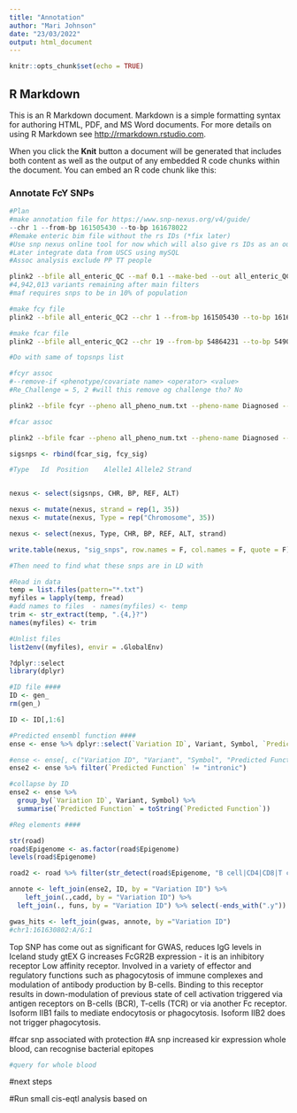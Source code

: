 ```yaml
---
title: "Annotation"
author: "Mari Johnson"
date: "23/03/2022"
output: html_document
---
```


```r
knitr::opts_chunk$set(echo = TRUE)
```

## R Markdown

This is an R Markdown document. Markdown is a simple formatting syntax for authoring HTML, PDF, and MS Word documents. For more details on using R Markdown see <http://rmarkdown.rstudio.com>.

When you click the **Knit** button a document will be generated that includes both content as well as the output of any embedded R code chunks within the document. You can embed an R code chunk like this:

### Annotate FcY SNPs
```r

#Plan
#make annotation file for https://www.snp-nexus.org/v4/guide/
--chr 1 --from-bp 161505430 --to-bp 161678022
#Remake enteric bim file without the rs IDs (*fix later)
#Use snp nexus online tool for now which will also give rs IDs as an output 
#Later integrate data from USCS using mySQL
#Assoc analysis exclude PP TT people 

```
```bash
plink2 --bfile all_enteric_QC --maf 0.1 --make-bed --out all_enteric_QC2
#4,942,013 variants remaining after main filters
#maf requires snps to be in 10% of population

#make fcy file
plink2 --bfile all_enteric_QC2 --chr 1 --from-bp 161505430 --to-bp 161678022 -make-bed --out fcyr

#make fcar file 
plink2 --bfile all_enteric_QC2 --chr 19 --from-bp 54864231 --to-bp 54901420 -make-bed --out fcar

#Do with same of topsnps list

#fcyr assoc
#--remove-if <phenotype/covariate name> <operator> <value>
#Re_Challenge = 5, 2 #will this remove og challenge tho? No

plink2 --bfile fcyr --pheno all_pheno_num.txt --pheno-name Diagnosed --covar pca_covar.txt --covar-name Sex, Challenge, Dose, Vaccine, Age, Re_Challenge, PC1, PC2, PC3, PC4, PC5 --keep-if Re_Challenge = 1 --covar-variance-standardize --glm --out fcy

#fcar assoc

plink2 --bfile fcar --pheno all_pheno_num.txt --pheno-name Diagnosed --covar pca_covar.txt --covar-name Sex, Challenge, Dose, Vaccine, Age, Re_Challenge, PC1, PC2, PC3, PC4, PC5 --keep-if Re_Challenge = 1 --covar-variance-standardize --glm --out fcar

```

```r

sigsnps <- rbind(fcar_sig, fcy_sig)

#Type	Id	Position	Alelle1	Allele2	Strand


nexus <- select(sigsnps, CHR, BP, REF, ALT)

nexus <- mutate(nexus, strand = rep(1, 35))
nexus <- mutate(nexus, Type = rep("Chromosome", 35))

nexus <- select(nexus, Type, CHR, BP, REF, ALT, strand)

write.table(nexus, "sig_snps", row.names = F, col.names = F, quote = F)

#Then need to find what these snps are in LD with 

```



```r

#Read in data
temp = list.files(pattern="*.txt")
myfiles = lapply(temp, fread)
#add names to files  - names(myfiles) <- temp
trim <- str_extract(temp, ".{4,}?")
names(myfiles) <- trim

#Unlist files
list2env((myfiles), envir = .GlobalEnv)

?dplyr::select
library(dplyr)

#ID file ####
ID <- gen_
rm(gen_)

ID <- ID[,1:6]

#Predicted ensembl function ####
ense <- ense %>% dplyr::select(`Variation ID`, Variant, Symbol, `Predicted Function`) %>% distinct()

#ense <- ense[, c("Variation ID", "Variant", "Symbol", "Predicted Function")] %>% distinct()
ense2 <- ense %>% filter(`Predicted Function` != "intronic")

#collapse by ID
ense2 <- ense %>%
  group_by(`Variation ID`, Variant, Symbol) %>%
  summarise(`Predicted Function` = toString(`Predicted Function`))

#Reg elements ####

str(road)
road$Epigenome <- as.factor(road$Epigenome)
levels(road$Epigenome)

road2 <- road %>% filter(str_detect(road$Epigenome, "B cell|CD4|CD8|T cell|Monocyte|Neutrophil|myeloid|Natural Killer|Spleen"))

```

```r

annote <- left_join(ense2, ID, by = "Variation ID") %>%
    left_join(.,cadd, by = "Variation ID") %>%
  left_join(., funs, by = "Variation ID") %>% select(-ends_with(".y")) %>% select(-ends_with(".x"))

gwas_hits <- left_join(gwas, annote, by ="Variation ID")
#chr1:161630802:A/G:1
```
Top SNP has come out as significant for GWAS, reduces IgG levels in Iceland study
gtEX G increases FcGR2B expression - it is an inhibitory receptor
Low affinity receptor. Involved in a variety of effector and regulatory functions such as phagocytosis of immune complexes and modulation of antibody production by B-cells. Binding to this receptor results in down-modulation of previous state of cell activation triggered via antigen receptors on B-cells (BCR), T-cells (TCR) or via another Fc receptor. Isoform IIB1 fails to mediate endocytosis or phagocytosis. Isoform IIB2 does not trigger phagocytosis.

#fcar snp associated with protection
#A snp increased kir expression whole blood, can recognise bacterial epitopes

```r
#query for whole blood

```

#next steps

#Run small cis-eqtl analysis based on 